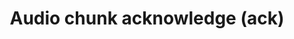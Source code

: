 ---
title: Audio chunk acknowledge (ack)
description: Payload definition for the [`audio_chunk`](/api-reference/v2/live/action/audio-chunk) acknowledgment.
openapi-schema: AudioChunkAckMessage
---